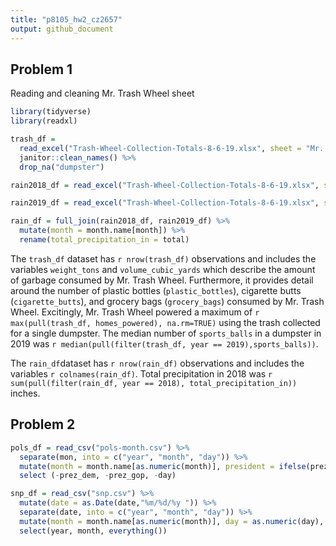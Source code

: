 ```yaml
---
title: "p8105_hw2_cz2657"
output: github_document
---
```


## Problem 1

Reading and cleaning Mr. Trash Wheel sheet

```r
library(tidyverse)
library(readxl)
```


```r
trash_df = 
  read_excel("Trash-Wheel-Collection-Totals-8-6-19.xlsx", sheet = "Mr. Trash Wheel", range = "A2:N408", col_names = TRUE) %>% 
  janitor::clean_names() %>% 
  drop_na("dumpster") 

rain2018_df = read_excel("Trash-Wheel-Collection-Totals-8-6-19.xlsx", sheet = "2018 Precipitation", range = "A2:B14", col_names = TRUE) %>% mutate(year = 2018) %>% janitor::clean_names() %>% drop_na(total)

rain2019_df = read_excel("Trash-Wheel-Collection-Totals-8-6-19.xlsx", sheet = "2019 Precipitation", range = "A2:B14", col_names = TRUE) %>% mutate(year = 2019) %>% janitor::clean_names() %>% drop_na(total)

rain_df = full_join(rain2018_df, rain2019_df) %>% 
  mutate(month = month.name[month]) %>% 
  rename(total_precipitation_in = total)

```

The `trash_df` dataset has `r nrow(trash_df)` observations and includes the variables `weight_tons` and `volume_cubic_yards` which describe the amount of garbage consumed by Mr. Trash Wheel. Furthermore, it provides detail around the number of plastic bottles (`plastic_bottles`), cigarette butts (`cigarette_butts`), and grocery bags (`grocery_bags`) consumed by Mr. Trash Wheel. Excitingly, Mr. Trash Wheel powered a maximum of `r max(pull(trash_df, homes_powered), na.rm=TRUE)` using the trash collected for a single dumpster. The median number of `sports_balls` in a dumpster in 2019 was `r median(pull(filter(trash_df, year == 2019),sports_balls))`. 

The `rain_df`dataset has `r nrow(rain_df)` observations and includes the variables `r colnames(rain_df)`. Total precipitation in 2018 was `r sum(pull(filter(rain_df, year == 2018), total_precipitation_in))` inches. 

## Problem 2 

```r
pols_df = read_csv("pols-month.csv") %>% 
  separate(mon, into = c("year", "month", "day")) %>% 
  mutate(month = month.name[as.numeric(month)], president = ifelse(prez_gop, "gop", "dem")) %>% 
  select (-prez_dem, -prez_gop, -day)

snp_df = read_csv("snp.csv") %>% 
  mutate(date = as.Date(date,"%m/%d/%y ")) %>% 
  separate(date, into = c("year", "month", "day")) %>% 
  mutate(month = month.name[as.numeric(month)], day = as.numeric(day), year = as.numeric(year)) %>% 
  select(year, month, everything())

```





